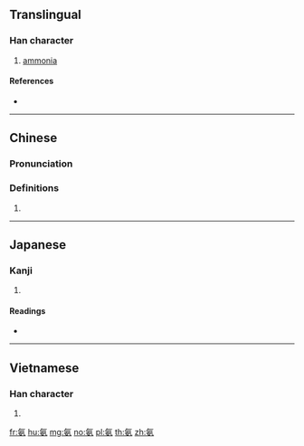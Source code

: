 ==Translingual==

===Han character===
{{Han char|rn=84|rad=气|as=06|sn=10|four=80427|canj=ONJV|ids=⿹气安}}

# [[ammonia]]

====References====
* {{Han ref|kx=0599.151|dkj=17065|hdz=32012.010|uh=6C28|ud=27688|bh=AEF2|bd=44786}}

----

==Chinese==
{{zh-forms}}

===Pronunciation===
{{zh-pron
|m=ān
|c=ngoi1,on1
|mc=
|oc=
|cat=n
}}

===Definitions===
{{zh-hanzi}}

# {{rfdef|lang=zh}}

----

==Japanese==

===Kanji===
{{ja-kanji|grade=|rs=气06}}

# {{defn|lang=ja|sort=气06}}

====Readings====
* {{ja-readings|on=[[あん]] (an)|kun=}}

----

==Vietnamese==

===Han character===
{{vi-hantu|[[an]]|rs=气06}}

# {{defn|lang=vi|sort=气06}}

[[fr:氨]]
[[hu:氨]]
[[mg:氨]]
[[no:氨]]
[[pl:氨]]
[[th:氨]]
[[zh:氨]]